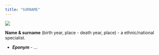 ```yaml
---
title: "SURNAME"
---
```


![](../Images/Surname.jpg)

**Name & surname** (birth year, place - death year, place) - a ethnic/national specialist.

-   ***Eponym*** - ...
